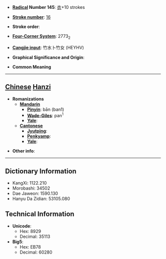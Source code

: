 * '''[[Wiktionary:Chinese radical index| Radical]] Number 145''': [[Wiktionary:Chinese radical index 衣|衣]]+10 strokes

* '''[[Wiktionary:Chinese total strokes index|Stroke number]]''': [[Wiktionary:Chinese total strokes index 16|16]]

* '''Stroke order''': 

* '''[[Wiktionary:Chinese four corner index|Four-Corner System]]''': 2773<sub>2</sub>

* '''[[Wiktionary:Chinese Cangjie index|Cangjie input]]''': 竹水卜竹女 (HEYHV)

* '''Graphical Significance and Origin''': 

* '''Common Meaning'''

----

== [[Chinese]] [[Hanzi]] ==

* '''Romanizations'''
** '''[[Mandarin]]'''
*** '''[[Pinyin]]''': bān (ban1)
*** '''[[Wade-Giles]]''': pan<sup>1</sup>
*** '''[[Yale]]''': 
** '''[[Cantonese]]'''
*** '''[[Jyutping]]''':
*** '''[[Penkyamp]]''': 
*** '''[[Yale]]''': 

* '''Other info''': 

----

== Dictionary Information ==

* KangXi: 1122.210
* Morobashi: 34502
* Dae Jaweon: 1590.130
* Hanyu Da Zidian: 53105.080

== Technical Information ==

* '''Unicode''':
** Hex: 8929
** Decimal: 35113
* '''Big5''':
** Hex: EB78
** Decimal: 60280